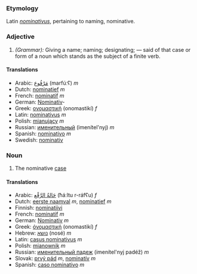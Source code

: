 ===Etymology===
Latin ''[[nominativus]]'', pertaining to naming, nominative.

===Adjective===
#''(Grammar):'' Giving a name; naming; designating; — said of that case or form of a noun which stands as the subject of a finite verb.
====Translations====
*Arabic: [[مرفوع|مَرْفُوع]] (marfúːʕ) ''m''
*Dutch: [[nominatief]] ''m''
*French: [[nominatif]] ''m''
*German: [[Nominativ]]-
*Greek: [[ονομαστική]] (onomastikí) ''f''
*Latin: [[nominativus]] ''m''
*Polish: [[mianujący]] ''m''
*Russian: [[именительный]] (imenítel'nyj) ''m''
*Spanish: [[nominativo]] ''m''
*Swedish: [[nominativ]]

===Noun===
#The nominative [[case]]
====Translations====
*Arabic: [[حالة الرفع|حَالةُ الرَّفْع]] (ħáːltu r-ráfʕu) ''f''
*Dutch: [[eerste naamval]] ''m'',  [[nominatief]] ''m''
*Finnish: [[nominatiivi]]
*French: [[nominatif]] ''m''
*German: [[Nominativ]] ''m''
*Greek: [[ὀνομαστική]] (onomastikí) ''f''
*Hebrew: [[נושא]] (nosé) ''m''
*Latin: [[casus nominativus]] ''m''
*Polish: [[mianownik]] ''m''
*Russian: [[именительный падеж]] (imenítel'nyj padéž) ''m''
*Slovak: [[prvý pád]] ''m'', [[nominatív]] ''m''
*Spanish: [[caso nominativo]] ''m''